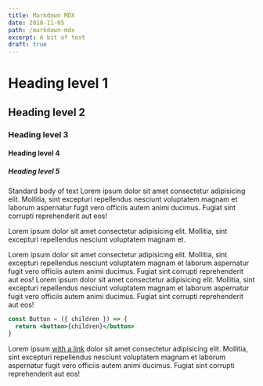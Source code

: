 ```yaml
---
title: Markdown MDX
date: 2018-11-05
path: /markdown-mdx
excerpt: A bit of text
draft: true
---
```


# Heading level 1

## Heading level 2

### Heading level 3

#### Heading level 4

##### Heading level 5

Standard body of text Lorem ipsum dolor sit amet consectetur adipisicing elit. Mollitia, sint excepturi repellendus nesciunt voluptatem magnam et laborum aspernatur fugit vero officiis autem animi ducimus. Fugiat sint corrupti reprehenderit aut eos!

Lorem ipsum dolor sit amet consectetur adipisicing elit. Mollitia, sint excepturi repellendus nesciunt voluptatem magnam et.

Lorem ipsum dolor sit amet consectetur adipisicing elit. Mollitia, sint excepturi repellendus nesciunt voluptatem magnam et laborum aspernatur fugit vero officiis autem animi ducimus. Fugiat sint corrupti reprehenderit aut eos!
Lorem ipsum dolor sit amet consectetur adipisicing elit. Mollitia, sint excepturi repellendus nesciunt voluptatem magnam et laborum aspernatur fugit vero officiis autem animi ducimus. Fugiat sint corrupti reprehenderit aut eos!

```jsx
const Button = ({ children }) => {
  return <button>{children}</button>
}
```

Lorem ipsum [with a link](#0) dolor sit amet consectetur adipisicing elit. Mollitia, sint excepturi repellendus nesciunt voluptatem magnam et laborum aspernatur fugit vero officiis autem animi ducimus. Fugiat sint corrupti reprehenderit aut eos!
